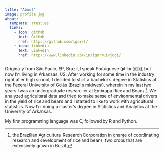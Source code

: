```yaml
---
title: "About"
image: profile.jpg
about:
  template: trestles
  links:
    - icon: github
      text: GitHub
      href: https://github.com/igorkf/
    - icon: linkedin
      text: LinkedIn
      href: https://www.linkedin.com/in/igorkuivjogi/
---
```


Originally from São Paulo, SP, Brazil, I speak Portuguese (pt-br 🇧🇷), but now I'm living in Arkansas, US. After working for some time in the industry right after high school, I decided to start a bachelor's degree in Statistics at the Federal University of Goiás (Brazil's midwest), wherein in my last two years I was an undergraduate researcher at Embrapa Rice and Beans ^[the Brazilian Agricultural Research Corporation in charge of coordinating research and development of rice and beans, two crops that are extensively grown in Brazil.]. We analyzed agricultural data and tried to make sense of environmental drivers in the yield of rice and beans and I started to like to work with agricultural statistics. Now I'm doing a master's degree in Statistics and Analytics at the University of Arkansas.

My first programming language was C, followed by R and Python.   
